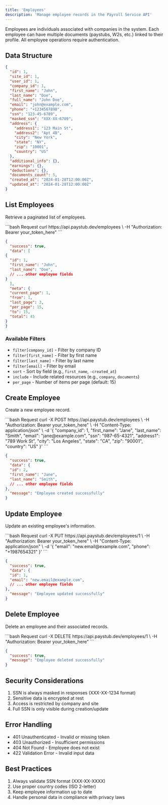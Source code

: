 ```yaml
---
title: 'Employees'
description: 'Manage employee records in the Payroll Service API'
---
```


Employees are individuals associated with companies in the system. Each employee can have multiple documents (paystubs, W2s, etc.) linked to their profile. All employee operations require authentication.

## Data Structure

```json
{
  "id": 1,
  "site_id": 1,
  "user_id": 1,
  "company_id": 1,
  "first_name": "John",
  "last_name": "Doe",
  "full_name": "John Doe",
  "email": "john@example.com",
  "phone": "+1234567890",
  "ssn": "123-45-6789",
  "masked_ssn": "XXX-XX-6789",
  "address": {
    "address1": "123 Main St",
    "address2": "Apt 4B",
    "city": "New York",
    "state": "NY",
    "zip": "10001",
    "country": "US"
  },
  "additional_info": {},
  "earnings": {},
  "deductions": {},
  "documents_count": 5,
  "created_at": "2024-01-28T12:00:00Z",
  "updated_at": "2024-01-28T12:00:00Z"
}
```

## List Employees

Retrieve a paginated list of employees.

<CodeGroup>
  ```bash Request
  curl https://api.paystub.dev/employees \
  -H "Authorization: Bearer your_token_here"
  ```

  ```json Response
  {
    "success": true,
    "data": [
  {
    "id": 1,
    "first_name": "John",
    "last_name": "Doe",
    // ... other employee fields
  }
    ],
    "meta": {
    "current_page": 1,
    "from": 1,
    "last_page": 3,
    "per_page": 15,
    "to": 15,
    "total": 45
  }
  }
  ```
</CodeGroup>

### Available Filters

- `filter[company_id]` - Filter by company ID
- `filter[first_name]` - Filter by first name
- `filter[last_name]` - Filter by last name
- `filter[email]` - Filter by email
- `sort` - Sort by field (e.g., `first_name`, `-created_at`)
- `include` - Include related resources (e.g., `company`, `documents`)
- `per_page` - Number of items per page (default: 15)

## Create Employee

Create a new employee record.

<CodeGroup>
  ```bash Request
  curl -X POST https://api.paystub.dev/employees \
  -H "Authorization: Bearer your_token_here" \
  -H "Content-Type: application/json" \
  -d '{
  "company_id": 1,
  "first_name": "Jane",
  "last_name": "Smith",
  "email": "jane@example.com",
  "ssn": "987-65-4321",
  "address1": "789 Work St",
  "city": "Los Angeles",
  "state": "CA",
  "zip": "90001",
  "country": "US"
}'
  ```

  ```json Response
  {
    "success": true,
    "data": {
    "id": 2,
    "first_name": "Jane",
    "last_name": "Smith",
    // ... other employee fields
  },
    "message": "Employee created successfully"
  }
  ```
</CodeGroup>

## Update Employee

Update an existing employee's information.

<CodeGroup>
  ```bash Request
  curl -X PUT https://api.paystub.dev/employees/1 \
  -H "Authorization: Bearer your_token_here" \
  -H "Content-Type: application/json" \
  -d '{
  "email": "new.email@example.com",
  "phone": "+1987654321"
}'
  ```

  ```json Response
  {
    "success": true,
    "data": {
    "id": 1,
    "email": "new.email@example.com",
    // ... other employee fields
  },
    "message": "Employee updated successfully"
  }
  ```
</CodeGroup>

## Delete Employee

Delete an employee and their associated records.

<CodeGroup>
  ```bash Request
  curl -X DELETE https://api.paystub.dev/employees/1 \
  -H "Authorization: Bearer your_token_here"
  ```

  ```json Response
  {
    "success": true,
    "message": "Employee deleted successfully"
  }
  ```
</CodeGroup>

## Security Considerations

1. SSN is always masked in responses (XXX-XX-1234 format)
2. Sensitive data is encrypted at rest
3. Access is restricted by company and site
4. Full SSN is only visible during creation/update

## Error Handling

- 401 Unauthenticated - Invalid or missing token
- 403 Unauthorized - Insufficient permissions
- 404 Not Found - Employee does not exist
- 422 Validation Error - Invalid input data

## Best Practices

1. Always validate SSN format (XXX-XX-XXXX)
2. Use proper country codes (ISO 2-letter)
3. Keep employee information up to date
4. Handle personal data in compliance with privacy laws